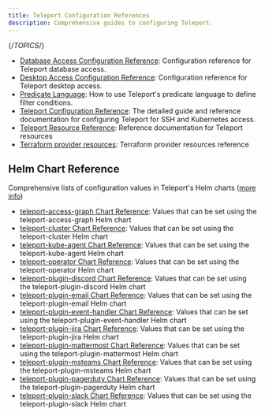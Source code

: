```yaml
---
title: Teleport Configuration References
description: Comprehensive guides to configuring Teleport.
---
```


{/*TOPICS*/}

- [Database Access Configuration Reference](config-references/database-access.mdx): Configuration reference for Teleport database access.
- [Desktop Access Configuration Reference](config-references/database-access-config.mdx): Configuration reference for Teleport desktop access.
- [Predicate Language](config-references/predicate-language.mdx): How to use Teleport's predicate language to define filter conditions.
- [Teleport Configuration Reference](config-references/config.mdx): The detailed guide and reference documentation for configuring Teleport for SSH and Kubernetes access.
- [Teleport Resource Reference](config-references/resources.mdx): Reference documentation for Teleport resources
- [Terraform provider resources](config-references/terraform-provider.mdx): Terraform provider resources reference

## Helm Chart Reference

Comprehensive lists of configuration values in Teleport's Helm charts ([more info](config-references/helm-reference.mdx))

- [teleport-access-graph Chart Reference](config-references/helm-reference/teleport-access-graph.mdx): Values that can be set using the teleport-access-graph Helm chart
- [teleport-cluster Chart Reference](config-references/helm-reference/teleport-cluster.mdx): Values that can be set using the teleport-cluster Helm chart
- [teleport-kube-agent Chart Reference](config-references/helm-reference/teleport-kube-agent.mdx): Values that can be set using the teleport-kube-agent Helm chart
- [teleport-operator Chart Reference](config-references/helm-reference/teleport-operator.mdx): Values that can be set using the teleport-operator Helm chart
- [teleport-plugin-discord Chart Reference](config-references/helm-reference/teleport-plugin-discord.mdx): Values that can be set using the teleport-plugin-discord Helm chart
- [teleport-plugin-email Chart Reference](config-references/helm-reference/teleport-plugin-email.mdx): Values that can be set using the teleport-plugin-email Helm chart
- [teleport-plugin-event-handler Chart Reference](config-references/helm-reference/teleport-plugin-event-handler.mdx): Values that can be set using the teleport-plugin-event-handler Helm chart
- [teleport-plugin-jira Chart Reference](config-references/helm-reference/teleport-plugin-jira.mdx): Values that can be set using the teleport-plugin-jira Helm chart
- [teleport-plugin-mattermost Chart Reference](config-references/helm-reference/teleport-plugin-mattermost.mdx): Values that can be set using the teleport-plugin-mattermost Helm chart
- [teleport-plugin-msteams Chart Reference](config-references/helm-reference/teleport-plugin-msteams.mdx): Values that can be set using the teleport-plugin-msteams Helm chart
- [teleport-plugin-pagerduty Chart Reference](config-references/helm-reference/teleport-plugin-pagerduty.mdx): Values that can be set using the teleport-plugin-pagerduty Helm chart
- [teleport-plugin-slack Chart Reference](config-references/helm-reference/teleport-plugin-slack.mdx): Values that can be set using the teleport-plugin-slack Helm chart
